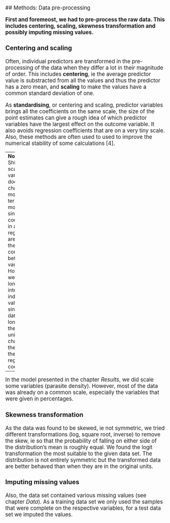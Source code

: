 <big>
## Methods: Data pre-processing

**First and foremeost, we had to pre-process the raw data. 
This includes centering, scaling, skewness transformation and possibly imputing missing values.**

### Centering and scaling
Often, individual predictors are transformed in the pre-processing of the data when they differ a lot in their magnitude of order. This includes **centering**, ie the average predictor value is substracted from all the values and thus the predictor has a zero mean, and **scaling** to make the values have a common standard deviation of one.

As **standardising**, or centering and scaling, predictor variables brings all the coefficients on the same scale, the size of the point estimates can give a rough idea of which predictor variables have the largest effect on the outcome variable. It also avoids regression coefficients that are on a very tiny scale. Also, these methods are often used to used to improve the numerical stability of some calculations [4]. 

---
**Note:**
Shifting or scaling the variables does not change the model in terms of model fit, since the coefficients in a linear regression are linked to the correlation between variables. 
However, we can no longer interpret the individual values since the data are no longer in the original units as we changed the scale of the regression coefficients.

---
In the model presented in the chapter _Results_, we did scale some variables (parasite density). However, most of the data was already on a common scale, especially the variables that were given in percentages. 

### Skewness transformation
<!---..to remove distributional skewness.--->
As the data was found to be skewed, ie not symmetric, we tried different transformations (log, square root, inverse) to remove the skew, ie so that the probability of falling on either side of the distribution's mean is roughly equal. 
We found the logit transformation the most suitable to the given data set. The distribution is not entirely symmetric but the transformed data are better behaved than when they are in the original units.

<!---(p32)

[! alt text!] [fit_nona_paras]
[! alt text!] [fit_nona_paras_log]
--->

### Imputing missing values
Also, the data set contained various missing values (see chapter _Data_). As a training data set we only used the samples that were complete on the respective variables, for a test data set we imputed the values.
</big>
